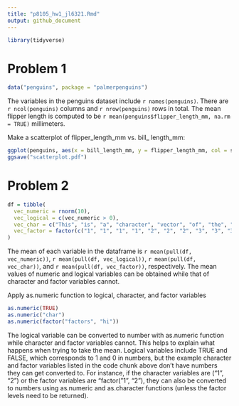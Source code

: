 ```yaml
---
title: "p8105_hw1_jl6321.Rmd"
output: github_document
---
```


```r
library(tidyverse)
```

# Problem 1

```r
data("penguins", package = "palmerpenguins")
```
The variables in the penguins dataset include `r names(penguins)`. There are `r ncol(penguins)` columns and `r nrow(penguins)` rows in total. The mean flipper length is computed to be `r mean(penguins$flipper_length_mm, na.rm = TRUE)` millimeters. 

Make a scatterplot of flipper_length_mm vs. bill_ length_mm: 
```r
ggplot(penguins, aes(x = bill_length_mm, y = flipper_length_mm, col = species)) + geom_point()
ggsave("scatterplot.pdf")
```

# Problem 2

```r
df = tibble(
  vec_numeric = rnorm(10), 
  vec_logical = c(vec_numeric > 0), 
  vec_char = c("This", "is", "a", "character", "vector", "of", "the", "length", "of", "10"), 
  vec_factor = factor(c("1", "1", "1", "1", "2", "2", "2", "3", "3", "3"))
)
```

The mean of each variable in the dataframe is `r mean(pull(df, vec_numeric))`, `r mean(pull(df, vec_logical))`, `r mean(pull(df, vec_char))`, and `r mean(pull(df, vec_factor))`, respectively. The mean values of numeric and logical variables can be obtained while that of character and factor variables cannot. 

Apply as.numeric function to logical, character, and factor variables
```r
as.numeric(TRUE)
as.numeric("char")
as.numeric(factor("factors", "hi"))
```
The logical variable can be converted to number with as.numeric function while character and factor variables cannot. This helps to explain what happens when trying to take the mean. Logical variables include TRUE and FALSE, which corresponds to 1 and 0 in numbers, but the example character and factor variables listed in the code chunk above don't have numbers they can get converted to. For instance, if the character variables are ("1", "2") or the factor variables are "factor("1", "2"), they can also be converted to numbers using as.numeric and as.character functions (unless the factor levels need to be returned). 

